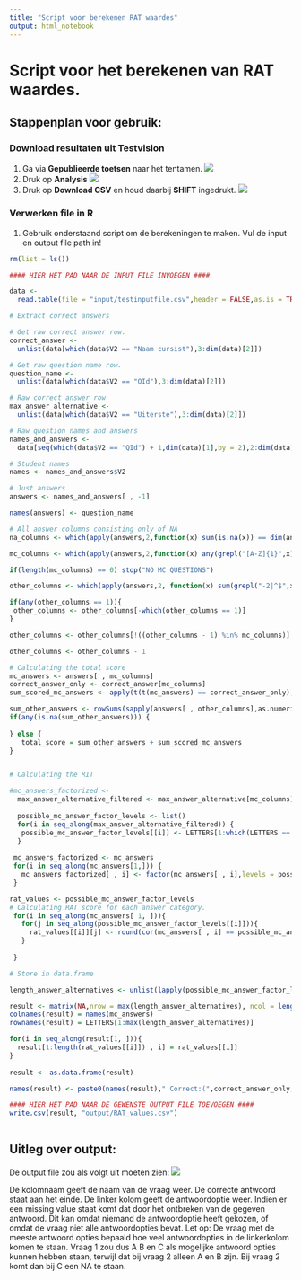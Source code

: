 ```yaml
---
title: "Script voor berekenen RAT waardes"
output: html_notebook
---
```


# Script voor het berekenen van RAT waardes.

## Stappenplan voor gebruik:

### Download resultaten uit Testvision

1. Ga via **Gepublieerde toetsen** naar het tentamen. ![](www/pictures/pubtests.PNG)
2. Druk op **Analysis** ![](www/pictures/analysis.PNG)
3. Druk op **Download CSV** en houd daarbij **SHIFT** ingedrukt. ![](www/pictures/downloadshift.PNG)

### Verwerken file in R

1. Gebruik onderstaand script om de berekeningen te maken. Vul de input en output file path in! 

```r
rm(list = ls())

#### HIER HET PAD NAAR DE INPUT FILE INVOEGEN ####

data <- 
  read.table(file = "input/testinputfile.csv",header = FALSE,as.is = TRUE,fill = TRUE,sep = ",", comment.char = "")

# Extract correct answers

# Get raw correct answer row. 
correct_answer <- 
  unlist(data[which(data$V2 == "Naam cursist"),3:dim(data)[2]])

# Get raw question name row.
question_name <- 
  unlist(data[which(data$V2 == "QId"),3:dim(data)[2]])

# Raw correct answer row
max_answer_alternative <- 
  unlist(data[which(data$V2 == "Uiterste"),3:dim(data)[2]])

# Raw question names and answers
names_and_answers <-
  data[seq(which(data$V2 == "QId") + 1,dim(data)[1],by = 2),2:dim(data)[2]]

# Student names
names <- names_and_answers$V2

# Just answers
answers <- names_and_answers[ , -1]

names(answers) <- question_name

# All answer columns consisting only of NA
na_columns <- which(apply(answers,2,function(x) sum(is.na(x)) == dim(answers)[1]))

mc_columns <- which(apply(answers,2,function(x) any(grepl("[A-Z]{1}",x))))

if(length(mc_columns) == 0) stop("NO MC QUESTIONS")

other_columns <- which(apply(answers,2, function(x) sum(grepl("-2|^$",x)) == dim(answers)[1]))

if(any(other_columns == 1)){
 other_columns <- other_columns[-which(other_columns == 1)]
}

other_columns <- other_columns[!((other_columns - 1) %in% mc_columns)]

other_columns <- other_columns - 1

# Calculating the total score
mc_answers <- answers[ , mc_columns]
correct_answer_only <- correct_answer[mc_columns]
sum_scored_mc_answers <- apply(t(t(mc_answers) == correct_answer_only),1, sum)

sum_other_answers <- rowSums(sapply(answers[ , other_columns],as.numeric))
if(any(is.na(sum_other_answers))) {
 
} else {
   total_score = sum_other_answers + sum_scored_mc_answers
}


# Calculating the RIT

#mc_answers_factorized <- 
  max_answer_alternative_filtered <- max_answer_alternative[mc_columns]
  
  possible_mc_answer_factor_levels <- list()
  for(i in seq_along(max_answer_alternative_filtered)) {
   possible_mc_answer_factor_levels[[i]] <- LETTERS[1:which(LETTERS == max_answer_alternative_filtered[i])]
  } 
  
 mc_answers_factorized <- mc_answers
 for(i in seq_along(mc_answers[1,])) {
   mc_answers_factorized[ , i] <- factor(mc_answers[ , i],levels = possible_mc_answer_factor_levels[[i]] )
 }

rat_values <- possible_mc_answer_factor_levels
# Calculating RAT score for each answer category.
 for(i in seq_along(mc_answers[ 1, ])){
   for(j in seq_along(possible_mc_answer_factor_levels[[i]])){
     rat_values[[i]][j] <- round(cor(mc_answers[ , i] == possible_mc_answer_factor_levels[[i]][j], total_score),3)
   }
  
 }

# Store in data.frame

length_answer_alternatives <- unlist(lapply(possible_mc_answer_factor_levels, length))

result <- matrix(NA,nrow = max(length_answer_alternatives), ncol = length(names(mc_answers)))
colnames(result) = names(mc_answers)
rownames(result) = LETTERS[1:max(length_answer_alternatives)]

for(i in seq_along(result[1, ])){
  result[1:length(rat_values[[i]]) , i] = rat_values[[i]]
}
 
result <- as.data.frame(result)

names(result) <- paste0(names(result)," Correct:(",correct_answer_only,")")

#### HIER HET PAD NAAR DE GEWENSTE OUTPUT FILE TOEVOEGEN ####
write.csv(result, "output/RAT_values.csv")
 
```

## Uitleg over output:

De output file zou als volgt uit moeten zien: ![](www/pictures/output.PNG)

De kolomnaam geeft de naam van de vraag weer. De correcte antwoord staat aan het einde. 
De linker kolom geeft de antwoordoptie weer.
Indien er een missing value staat komt dat door het ontbreken van de gegeven antwoord. Dit kan omdat niemand de antwoordoptie 
heeft gekozen, of omdat de vraag niet alle antwoordopties bevat. 
Let op: De vraag met de meeste antwoord opties bepaald hoe veel antwoordopties in de linkerkolom komen te staan. 
Vraag 1 zou dus A B en C als mogelijke antwoord opties kunnen hebben staan, terwijl dat bij vraag 2 alleen A en B zijn.
Bij vraag 2 komt dan bij C een NA te staan. 



